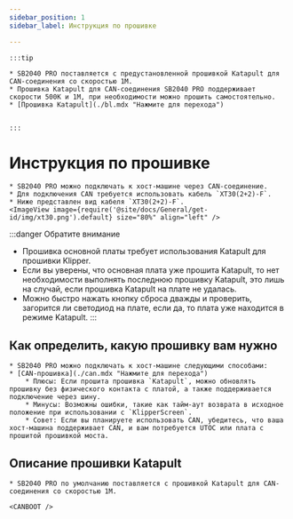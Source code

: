```yaml
---
sidebar_position: 1
sidebar_label: Инструкция по прошивке

---
```







    :::tip

    * SB2040 PRO поставляется с предустановленной прошивкой Katapult для CAN-соединения со скоростью 1М.
    * Прошивка Katapult для CAN-соединения SB2040 PRO поддерживает скорости 500K и 1M, при необходимости можно прошить самостоятельно.
    * [Прошивка Katapult](./bl.mdx "Нажмите для перехода")


    :::

# Инструкция по прошивке

    * SB2040 PRO можно подключать к хост-машине через CAN-соединение.
    * Для подключения CAN требуется использовать кабель `XT30(2+2)-F`.
    * Ниже представлен вид кабеля `XT30(2+2)-F`.
    <ImageView image={require('@site/docs/General/get-id/img/xt30.png').default} size="80%" align="left" />

:::danger Обратите внимание
* Прошивка основной платы требует использования Katapult для прошивки Klipper.
* Если вы уверены, что основная плата уже прошита Katapult, то нет необходимости выполнять последнюю прошивку Katapult, это лишь на случай, если прошивка Katapult на плате не удалась.
* Можно быстро нажать кнопку сброса дважды и проверить, загорится ли светодиод на плате, если да, то плата уже находится в режиме Katapult.
:::

## Как определить, какую прошивку вам нужно

    * SB2040 PRO можно подключать к хост-машине следующими способами:
    * [CAN-прошивка](./can.mdx "Нажмите для перехода")
        * Плюсы: Если прошита прошивка `Katapult`, можно обновлять прошивку без физического контакта с платой, а также поддерживается подключение через шину.
        * Минусы: Возможны ошибки, такие как тайм-аут возврата в исходное положение при использовании с `KlipperScreen`.
        * Совет: Если вы планируете использовать CAN, убедитесь, что ваша хост-машина поддерживает CAN, и вам потребуется UTOC или плата с прошитой прошивкой моста.


## Описание прошивки Katapult

    * SB2040 PRO по умолчанию поставляется с прошивкой Katapult для CAN-соединения со скоростью 1М.
    
    <CANBOOT />